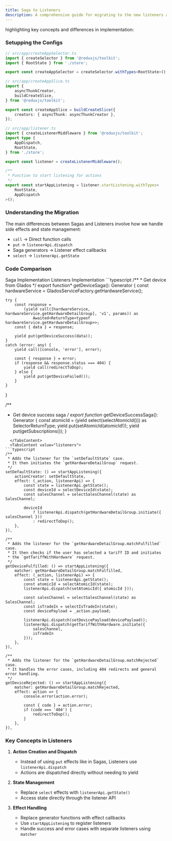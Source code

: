```yaml
---
title: Saga to Listeners
description: A comprehensive guide for migrating to the new listeners architecture
---
```


highlighting key concepts and differences in implementation:
### Setupping the Configs

```typescript
// src/app/createAppSelector.ts
import { createSelector } from '@reduxjs/toolkit';
import { RootState } from './store';

export const createAppSelector = createSelector.withTypes<RootState>();
```

```typescript
// src/app/createAppSlice.ts
import {
    asyncThunkCreator,
    buildCreateSlice,
} from '@reduxjs/toolkit';

export const createAppSlice = buildCreateSlice({
    creators: { asyncThunk: asyncThunkCreator },
});
```

```typescript
// src/app/listener.ts
import { createListenerMiddleware } from '@reduxjs/toolkit';
import type {
    AppDispatch,
    RootState,
} from './store';

export const listener = createListenerMiddleware();

/**
 * Function to start listening for actions
 */
export const startAppListening = listener.startListening.withTypes<
    RootState,
    AppDispatch
>();
```

### Understanding the Migration

The main differences between Sagas and Listeners involve how we handle side effects and state management:

- `call` → Direct function calls
- `put` → `listenerApi.dispatch`
- Saga generators → Listener effect callbacks
- `select` → `listenerApi.getState`

### Code Comparison

<Tabs defaultValue="saga" className="pt-5 pb-1">
  <TabsList>
    <TabsTrigger value="saga">Saga Implementation</TabsTrigger>
    <TabsTrigger value="listeners">Listeners Implementation</TabsTrigger>
  </TabsList>
  <TabsContent value="saga">
```typescript
/**
 * Get device from Glados
 */
export function* getDeviceSaga(): Generator<StrictEffect> {
    const hardwareService = GladosServiceFactory.getHardwareService();

    try {
        const response = 
            (yield call([hardwareService, hardwareService.getHardwareDetailGroup], 'v1', params)) as
                Awaited<ReturnType<typeof hardwareService.getHardwareDetailGroup>>;
        const { data } = response;

        yield put(getDeviceSuccess(data));
    }
    catch (error: any) {
        yield call([console, 'error'], error);

        const { response } = error;
        if (response && response.status === 404) {
            yield call(redirectToDop);
        } else {
            yield put(getDeviceFailed());
        }
    }
}

/**
 * Get device success saga
 */
export function* getDeviceSuccessSaga(): Generator<StrictEffect> {
    const atomicId = (yield select(selectAtomicId())) as SelectorReturnType<typeof selectAtomicId>;
    yield put(setAtomicId(atomicId!));
    yield put(getSubscriptions());
}
```
  </TabsContent>
  <TabsContent value="listeners">
```typescript
/**
 * Adds the listener for the `setDefaultState` case.
 * It then initiates the `getHardwareDetailGroup` request.
 */
setDefaultState: () => startAppListening({
    actionCreator: setDefaultState,
    effect: (_action, listenerApi) => {
        const state = listenerApi.getState();
        const deviceId = selectDeviceId(state);
        const salesChannel = selectSalesChannel(state) as SalesChannel;
        
        deviceId 
            ? listenerApi.dispatch(getHardwareDetailGroup.initiate({ salesChannel }))
            : redirectToDop();
    },
}),

/**
 * Adds the listener for the `getHardwareDetailGroup.matchFulfilled` case.
 * It then checks if the user has selected a tariff ID and initiates 
 * the `getTariffWithHardware` request.
 */
getDeviceFulfilled: () => startAppListening({
    matcher: getHardwareDetailGroup.matchFulfilled,
    effect: (_action, listenerApi) => {
        const state = listenerApi.getState();
        const atomicId = selectAtomicId(state);
        listenerApi.dispatch(setAtomicId({ atomicId }));

        const salesChannel = selectSalesChannel(state) as SalesChannel;
        const isTradeIn = selectIsTradeIn(state);
        const devicePayload = _action.payload;
        
        listenerApi.dispatch(setDevicePayload(devicePayload));
        listenerApi.dispatch(getTariffWithHardware.initiate({ 
            salesChannel, 
            isTradeIn 
        }));
    },
}),

/**
 * Adds the listener for the `getHardwareDetailGroup.matchRejected` case.
 * It handles the error cases, including 404 redirects and general error handling.
 */
getDeviceRejected: () => startAppListening({
    matcher: getHardwareDetailGroup.matchRejected,
    effect: action => {
        console.error(action.error);
        
        const { code } = action.error;
        if (code === '404') {
            redirectToDop();
        }
    },
}),
```
  </TabsContent>
</Tabs>

### Key Concepts in Listeners

1. **Action Creation and Dispatch**
   - Instead of using `put` effects like in Sagas, Listeners use `listenerApi.dispatch`
   - Actions are dispatched directly without needing to yield

2. **State Management**
   - Replace `select` effects with `listenerApi.getState()`
   - Access state directly through the listener API

3. **Effect Handling**
   - Replace generator functions with effect callbacks
   - Use `startAppListening` to register listeners
   - Handle success and error cases with separate listeners using `matcher`
